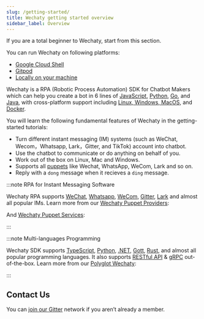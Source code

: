 ```yaml
---
slug: /getting-started/
title: Wechaty getting started overview
sidebar_label: Overview
---
```


<!-- MDX import -->

<!-- Pushes a curious reader through the first few minutes of use. -->

If you are a total beginner to Wechaty, start from this section. 

You can run Wechaty on following platforms:

- [Google Cloud Shell](../quick-start/running-on-google-cloud-shell.md)
- [Gitpod](../quick-start/running-on-gitpod.md)
- [Locally on your machine](getting-started/running-locally.mdx)

Wechaty is a RPA (Robotic Process Automation) SDK for Chatbot Makers which can help you create a bot in 6 lines of [JavaScript](https://GitHub.com/Wechaty/wechaty), [Python](https://GitHub.com/Wechaty/python-wechaty/), [Go](https://GitHub.com/Wechaty/go-wechaty/), and [Java](https://GitHub.com/Wechaty/java-wechaty/), with cross-platform support including [Linux, Windows, MacOS](https://github.com/wechaty/wechaty/actions?query=workflow%3ANPM), and [Docker](https://github.com/wechaty/wechaty/actions?query=workflow%3ADocker).

You will learn the following fundamental features of Wechaty in the getting-started tutorials:

- Turn different instant messaging (IM) systems (such as WeChat, Wecom，Whatsapp, Lark，Gitter, and TikTok) account into chatbot.
- Use the chatbot to communicate or do anything on behalf of you.
- Work out of the box on Linux, Mac and Windows.
- Supports all [puppets](../puppet-services/overview.mdx) like Wechat, WhatsApp, WeCom, Lark and so on.
- Reply with a `dong` message when it recieves a `ding` message.

:::note RPA for Instant Messaging Software

Wechaty RPA supports [WeChat](puppet-providers/wechat.md), [Whatsapp](puppet-providers/whatsapp.md), [WeCom](../puppet-services/wxwork.md), [Gitter](puppet-providers/gitter.md), [Lark](puppet-providers/lark.md) and almost all popular IMs. Learn more from our  [Wechaty Puppet Providers](puppet-providers/overview.mdx):

<ProviderBadges />

And [Wechaty Puppet Services](../puppet-services/overview.mdx):

<ServiceBadges />

:::

:::note Multi-languages Programming

<!--
Issue #707
  https://github.com/wechaty/wechaty.js.org/issues/707

FIXME: Gott -> Go
-->
Wechaty SDK supports [TypeScript](../polyglot/typescript/overview.md), [Python](../polyglot/python/overview.md), [.NET](../polyglot/dotnet/overview.md), [Gott](../polyglot/go/overview.md), [Rust](../polyglot/rust/overview.md), and almost all popular programming languages. It also supports [RESTful API](../polyglot/openapi/overview.mdx) & [gRPC](https://github.com/wechaty/grpc) out-of-the-box. Learn more from our [Polyglot Wechaty](polyglot/overview.mdx):

<PolyglotBadges />

:::

## Contact Us

You can [join our Gitter](https://gitter.im/wechaty/wechaty) network if you aren’t already a member.
